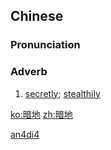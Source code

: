 ==Chinese==
{{zh-forms}}

===Pronunciation===
{{zh-pron
|m=àndì
|c=am3 dei6
|h=pfs=am-thi
|mn=àm-tē/àm-tōe
|cat=adv
}}

===Adverb===
{{zh-adv}}

# {{lb|zh|literary}} [[secretly]]; [[stealthily]]

[[Category:Mandarin literary terms|an4di4]]

[[ko:暗地]]
[[zh:暗地]]